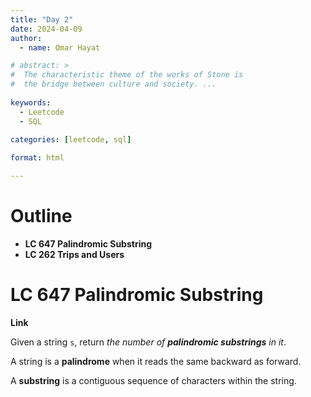 ```yaml
---
title: "Day 2"
date: 2024-04-09 
author:
  - name: Omar Hayat 

# abstract: > 
#  The characteristic theme of the works of Stone is 
#  the bridge between culture and society. ...
  
keywords:
  - Leetcode
  - SQL
  
categories: [leetcode, sql]

format: html

---
```


# Outline

- **LC 647 Palindromic Substring**
- **LC 262 Trips and Users**


# LC 647 Palindromic Substring

<a  onclick="window.open('https://leetcode.com/problems/palindromic-substrings/description/')" style="cursor: pointer;">**Link**</a>


Given a string `s`, return _the number of **palindromic substrings** in it_.

A string is a **palindrome** when it reads the same backward as forward.

A **substring** is a contiguous sequence of characters within the string.



